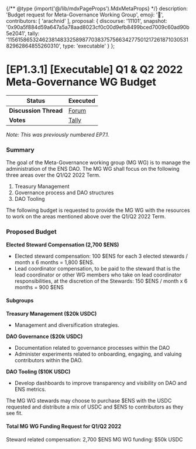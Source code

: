 {/** @type {import('@/lib/mdxPageProps').MdxMetaProps} */}
    description: 'Budget request for Meta-Governance Working Group',
    emoji: '📗',
    contributors: [
        'arachnid'
    ],
    proposal: {
        discourse: '11101',
        snapshot: '0x90a5f884d59a647a5a78aad8023cf0c00d9efb8499bced7009c60ad90b5e2041',
        tally: '115615865324623814833258987703837575663427750121726187103053182962864855260310',
        type: 'executable'
    }
};

# [EP1.3.1] [Executable] Q1 & Q2 2022 Meta-Governance WG Budget

| **Status**            | Executed                                                                                                                    |
| --------------------- | ------------------------------------------------------------------------------------------------------------------------- |
| **Discussion Thread** | [Forum](https://discuss.ens.domains/t/11101)                                                                               |
| **Votes**             | [Tally](https://www.tally.xyz/gov/ens/proposal/115615865324623814833258987703837575663427750121726187103053182962864855260310)   |

_Note: This was previously numbered EP7.1._

### Summary

The goal of the Meta-Governance working group (MG WG) is to manage the administration of the ENS DAO. The MG WG shall focus on the following three areas over the Q1/Q2 2022 Term.

1. Treasury Management
2. Governance process and DAO structures
3. DAO Tooling

The following budget is requested to provide the MG WG with the resources to work on the areas mentioned above over the Q1/Q2 2022 Term.

### Proposed Budget

**Elected Steward Compensation (2,700 $ENS)**

* Elected steward compensation: 100 $ENS for each 3 elected stewards / month x 6 months = 1,800 $ENS.
* Lead coordinator compensation, to be paid to the steward that is the lead coordinator or other WG members who take on lead coordinator responsibilities, at the discretion of the Stewards: 150 $ENS / month x 6 months = 900 $ENS

#### Subgroups

**Treasury Management ($20k USDC)**

* Management and diversification strategies.

**DAO Governance ($20k USDC)**

* Documentation related to governance processes within the DAO
* Administer experiments related to onboarding, engaging, and valuing contributors within the DAO.

**DAO Tooling ($10K USDC)**

* Develop dashboards to improve transparency and visibility on DAO and ENS metrics.

The MG WG stewards may choose to purchase $ENS with the USDC requested and distribute a mix of USDC and $ENS to contributors as they see fit.

#### Total MG WG Funding Request for Q1/Q2 2022

Steward related compensation: 2,700 $ENS MG WG funding: $50k USDC
